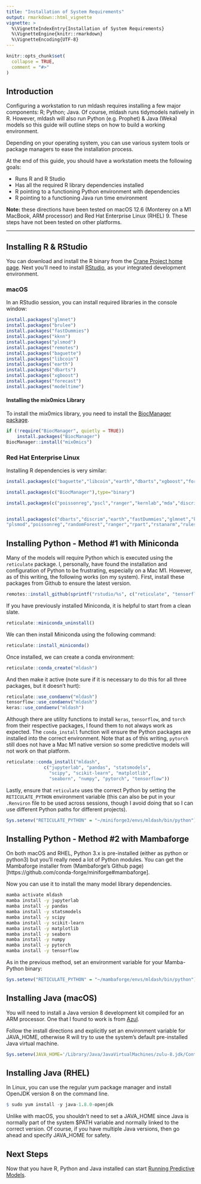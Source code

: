```yaml
---
title: "Installation of System Requirements"
output: rmarkdown::html_vignette
vignette: >
  %\VignetteIndexEntry{Installation of System Requirements}
  %\VignetteEngine{knitr::rmarkdown}
  %\VignetteEncoding{UTF-8}
---
```


```r
knitr::opts_chunk$set(
  collapse = TRUE,
  comment = "#>"
)
```


## Introduction

Configuring a workstation to run mldash requires installing a few major components: R; Python; Java. Of course, mldash runs tidymodels natively in R. However, mldash will also run Python (e.g. Prophet) & Java (Weka) models so this guide will outline steps on how to build a working environment.

Depending on your operating system, you can use various system tools or package managers to ease the installation process.

At the end of this guide, you should have a workstation meets the following goals:

* Runs R and R Studio
* Has all the required R library dependencies installed
* R pointing to a functioning Python environment with dependencies
* R pointing to a functioning Java run time environment

**Note:** these directions have been tested on macOS 12.6 (Monterey on a M1 MacBook, ARM processor) and Red Hat Enterprise Linux (RHEL) 9. These steps have not been tested on other platforms.


***

## Installing R & RStudio

You can download and install the R binary from the [Crane Project home page](https://cran.r-project.org). Next you'll need to install [RStudio](https://posit.co), as your integrated development environment.

### macOS

In an RStudio session, you can install required libraries in the console window:

```r
install.packages("glmnet")
install.packages("brulee")
install.packages("fastDummies")
install.packages("kknn")
install.packages("plsmod")
install.packages("remotes")
install.packages("baguette")
install.packages("libcoin")
install.packages("earth")
install.packages("dbarts")
install.packages("xgboost")
install.packages("forecast")
install.packages("modeltime")
```

#### Installing the mix0mics Library

To install the mix0mics library, you need to install the [BiocManager package](http://www.bioconductor.org/packages/release/bioc/html/mixOmics.html).

```r
if (!require("BiocManager", quietly = TRUE))
    install.packages("BiocManager")
BiocManager::install("mixOmics")
```



### Red Hat Enterprise Linux

Installing R dependencies is very similar:

```r
install.packages(c("baguette","libcoin","earth","dbarts","xgboost","forecast","modeltime","glmnet","brulee","fastDummies","kknn","plsmod"))

install.packages(c("BiocManager"),type="binary")

install.packages(c("poissonreg","pscl","ranger","kernlab","mda","discrim","sda","sparsediscrim","klaR","LiblineaR","naivebayes","rules","MASS","baguette"),type="binary")


install.packages(c("dbarts","discrim","earth","fastDummies","glmnet","keras","kernlab","kknn","klaR","mda","mgcv","mixOmics","naivebayes","nnet","parsnip",
"plsmod","poissonreg","randomForest","ranger","rpart","rstanarm","rules","sda","sparsediscrim","stats","xgboost","xrf"),type="binary")
```

## Installing Python - Method #1 with Miniconda

Many of the models will require Python which is executed using the `reticulate` package. I, personally, have found the installation and configuration of Python to be frustrating, especially on a Mac M1. However, as of this writing, the following works (on my system). First, install these packages from Github to ensure the latest version.

```r
remotes::install_github(sprintf("rstudio/%s", c("reticulate", "tensorflow", "keras", "torch")))
```

If you have previously installed Miniconda, it is helpful to start from a clean slate. 

```r
reticulate::miniconda_uninstall()
```

We can then install Miniconda using the following command:

```r
reticulate::install_miniconda()
```

Once installed, we can create a conda environment:

```r
reticulate::conda_create("mldash")
```

And then make it active (note sure if it is necessary to do this for all three packages, but it doesn't hurt):

```r
reticulate::use_condaenv("mldash")
tensorflow::use_condaenv("mldash")
keras::use_condaenv("mldash")
```

Although there are utility functions to install `keras`, `tensorflow`, and `torch` from their respective packages, I found them to not always work as expected. The `conda_install` function will ensure the Python packages are installed into the correct environment. Note that as of this writing, `pytorch` still does not have a Mac M1 native version so some predictive models will not work on that platform.

```r
reticulate::conda_install("mldash", 
			  c("jupyterlab", "pandas", "statsmodels",
			    "scipy", "scikit-learn", "matplotlib",
			    "seaborn", "numpy", "pytorch", "tensorflow"))
```

Lastly, ensure that `reticulate` uses the correct Python by setting the `RETICULATE_PYTHON` environment variable (this can also be put in your `.Renviron` file to be used across sessions, though I avoid doing that so I can use different Python paths for different projects).

```r
Sys.setenv("RETICULATE_PYTHON" = "~/miniforge3/envs/mldash/bin/python")
```


## Installing Python - Method #2 with Mambaforge

On both macOS and RHEL, Python 3.x is pre-installed (either as python or python3) but you'll really need a lot of Python modules. You can get the Mambaforge installer from (Mambaforge's Github page)[https://github.com/conda-forge/miniforge#mambaforge].

Now you can use it to install the many model library dependencies.

```sh
mamba activate mldash
mamba install -y jupyterlab
mamba install -y pandas
mamba install -y statsmodels 
mamba install -y scipy
mamba install -y scikit-learn
mamba install -y matplotlib 
mamba install -y seaborn
mamba install -y numpy
mamba install -y pytorch
mamba install -y tensorflow
```

As in the previous method, set an environment variable for your Mamba-Python binary:

```r
Sys.setenv("RETICULATE_PYTHON" = "~/mambaforge/envs/mldash/bin/python")
```



## Installing Java (macOS)

You will need to install a Java version 8 development kit compiled for an ARM processor. One that I found to work is from [Azul](https://www.azul.com/downloads/?package=jdk#download-openjdk).

Follow the install directions and explicitly set an environment variable for JAVA_HOME, otherwise R will try to use the system's default pre-installed Java virtual machine.

```r
Sys.setenv(JAVA_HOME='/Library/Java/JavaVirtualMachines/zulu-8.jdk/Contents/Home/jre/')
```


## Installing Java (RHEL)

In Linux, you can use the regular yum package manager and install OpenJDK version 8 on the command line.

```r
$ sudo yum install -y java-1.8.0-openjdk
```
Unlike with macOS, you shouldn't need to set a JAVA_HOME since Java is normally part of the system $PATH variable and normally linked to the correct version. Of course, if you have multiple Java versions, then go ahead and specify JAVA_HOME for safety.


## Next Steps

Now that you have R, Python and Java installed can start [Running Predictive Models](https://jbryer.github.io/mldash/#running-predictive-models).